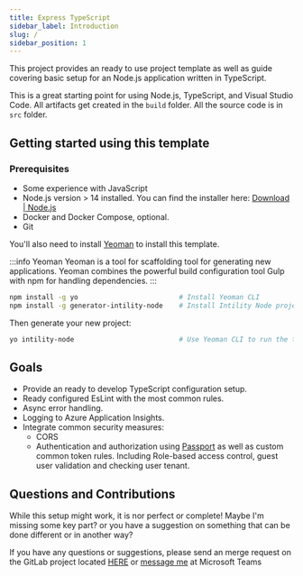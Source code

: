 ```yaml
---
title: Express TypeScript
sidebar_label: Introduction
slug: /
sidebar_position: 1
---
```


This project provides an ready to use project template as well as guide covering basic setup for an Node.js application written in TypeScript.

This is a great starting point for using Node.js, TypeScript, and Visual Studio Code. All artifacts get created in the `build` folder. All the source code is in `src` folder.

## Getting started using this template

### Prerequisites​

* Some experience with JavaScript
* Node.js version > 14 installed. You can find the installer here: [Download | Node.js](https://nodejs.org/en/download/)
* Docker and Docker Compose, optional.
* Git

You'll also need to install [Yeoman](https://yeoman.io/) to install this template.

:::info Yeoman
Yeoman is a tool for scaffolding tool for generating new applications. Yeoman combines the powerful build configuration tool Gulp with npm for handling dependencies. 
:::

```bash
npm install -g yo                         # Install Yeoman CLI
npm install -g generator-intility-node    # Install Intility Node project generator
```

Then generate your new project:

```bash
yo intility-node                          # Use Yeoman CLI to run the template generator
```

## Goals

* Provide an ready to develop TypeScript configuration setup.
* Ready configured EsLint with the most common rules.
* Async error handling.
* Logging to Azure Application Insights.
* Integrate common security measures:
  * CORS
  * Authentication and authorization using [Passport](https://www.passportjs.org/) as well as custom common token rules. Including Role-based access control, guest user validation and checking user tenant.

## Questions and Contributions

While this setup might work, it is nor perfect or complete!
Maybe I'm missing some key part? or you have a suggestion on something that can be done different or in another way?

If you have any questions or suggestions, please send an merge request on the GitLab project located [HERE](https://gitlab.intility.com/documentation/NodeTypeScriptProjectTemplate) or [message me](https://teams.microsoft.com/l/chat/0/0?users=christian.marker@intility.no) at Microsoft Teams
